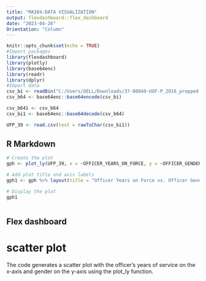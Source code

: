 ---
title: "MA304-DATA VISUALIZATION"
output: flexdashboard::flex_dashboard
date: "2023-04-26"
Orientation: "Column"
---

```{r setup, include=FALSE}
knitr::opts_chunk$set(echo = TRUE)
#Import packages
library(flexdashboard)
library(plotly)
library(base64enc)
library(readr)
library(dplyr)
#Import data
csv_bi <- readBin("C:/Users/DELL/Downloads/37-00049-UOF-P_2016_prepped.csv", "raw",file.info("C:/Users/DELL/Downloads/37-00049-UOF-P_2016_prepped.csv")$size)
csv_b64 <- base64enc::base64encode(csv_bi)

csv_b641 <- csv_b64
csv_bi1 <- base64enc::base64decode(csv_b64)

UFP_39 <- read.csv(text = rawToChar(csv_bi1))
```

## R Markdown



```{r}

# Create the plot
gph <- plot_ly(UFP_39, x = ~OFFICER_YEARS_ON_FORCE, y = ~OFFICER_GENDER, type = "scatter", mode = "markers", color = ~OFFICER_GENDER, colors = c("#1F77B4", "#FF7F0E"))

# Add plot title and axis labels
gph1 <- gph %>% layout(title = "Officer Years on Force vs. Officer Gender", xaxis = list(title = "Officer Years on Force"), yaxis = list(title = "Officer Gender"))

# Display the plot
gph1



```

## Flex dashboard
# scatter plot
The code generates a scatter plot with the officer's years of service on the x-axis and gender on the y-axis using the plot_ly function.


